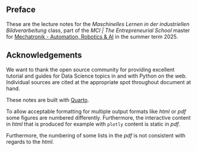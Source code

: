 ## Preface {.unnumbered}

These are the lecture notes for the _Maschinelles Lernen in der industriellen Bildverarbeitung_ class, part of the _MCI | The Entrepreneurial School_ master for [Mechatronik - Automation, Robotics & AI](https://www.mci.edu/de/studium/master/mechatronik-automation-robotics-ai#im_studium) in the summer term 2025.

## Acknowledgements {.unnumbered}

We want to thank the open source community for providing excellent tutorial and guides for Data Science topics in and with Python on the web.
Individual sources are cited at the appropriate spot throughout document at hand.

These notes are built with [Quarto](https://quarto.org/).

::: {.content-visible unless-format="html"}
:::: {.callout-note}
To allow acceptable formatting for multiple output formats like _html_ or _pdf_ some figures are numbered differently.
Furthermore, the interactive content in _html_ that is produced for example with `plotly` content is static in _pdf_.

Furthermore, the numbering of some lists in the _pdf_ is not consistent with regards to the _html_.
::::
:::